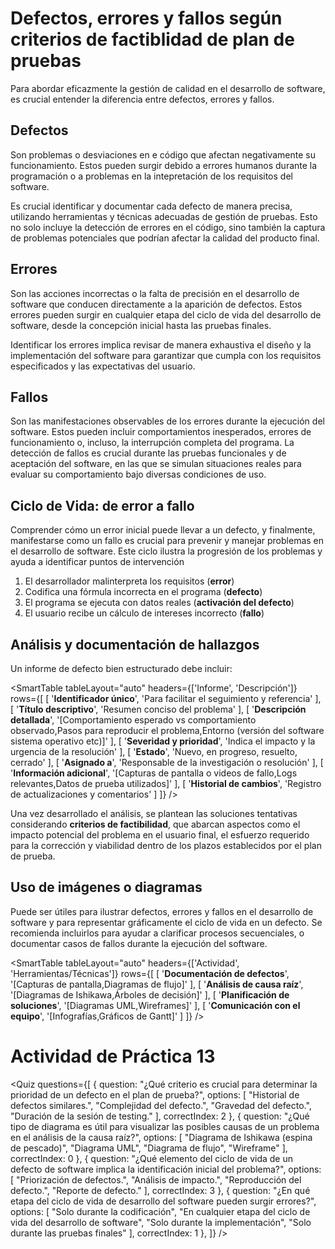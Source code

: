 # Defectos, errores y fallos según criterios de factiblidad de plan de pruebas

Para abordar eficazmente la gestión de calidad en el desarrollo de software, es crucial entender la diferencia entre defectos, errores y fallos.

## Defectos
Son problemas o desviaciones en e código que afectan negativamente su funcionamiento. Estos pueden surgir debido a errores humanos durante la programación o a problemas en la intepretación de los requisitos del software.

Es crucial identificar y documentar cada defecto de manera precisa, utilizando herramientas y técnicas adecuadas de gestión de pruebas. Esto no solo incluye la detección de errores en el código, sino también la captura de problemas potenciales que podrían afectar la calidad del producto final.

## Errores
Son las acciones incorrectas o la falta de precisión en el desarrollo de software que conducen directamente a la aparición de defectos. Estos errores pueden surgir en cualquier etapa del ciclo de vida del desarrollo de software, desde la concepción inicial hasta las pruebas finales.

Identificar los errores implica revisar de manera exhaustiva el diseño y la implementación del software para garantizar que cumpla con los requisitos especificados y las expectativas del usuario.

## Fallos
Son las manifestaciones observables de los errores durante la ejecución del software. Estos pueden incluir comportamientos inesperados, errores de funcionamiento o, incluso, la interrupción completa del programa. La detección de fallos es crucial durante las pruebas funcionales y de aceptación del software, en las que se simulan situaciones reales para evaluar su comportamiento bajo diversas condiciones de uso.

## Ciclo de Vida: de error a fallo
Comprender cómo un error inicial puede llevar a un defecto, y finalmente, manifestarse como un fallo es crucial para prevenir y manejar problemas en el desarrollo de software. Este ciclo ilustra la progresión de los problemas y ayuda a identificar puntos de intervención

1. El desarrollador malinterpreta los requisitos (**error**)
2. Codifica una fórmula incorrecta en el programa (**defecto**)
3. El programa se ejecuta con datos reales (**activación del defecto**)
4. El usuario recibe un cálculo de intereses incorrecto (**fallo**)

## Análisis y documentación de hallazgos
Un informe de defecto bien estructurado debe incluir:

<SmartTable
	tableLayout="auto"
	headers={['Informe', 'Descripción']}
	rows={[
		[
			'**Identificador único**',
			'Para facilitar el seguimiento y referencia'
		],
		[
			'**Título descriptivo**',
			'Resumen conciso del problema'
		],
		[
			'**Descripción detallada**',
			'[Comportamiento esperado vs comportamiento observado,Pasos para reproducir el problema,Entorno (versión del software sistema operativo etc)]'
		],
		[
			'**Severidad y prioridad**',
			'Indica el impacto y la urgencia de la resolución'
		],
		[
			'**Estado**',
			'Nuevo, en progreso, resuelto, cerrado'
		],
		[
			'**Asignado a**',
			'Responsable de la investigación o resolución'
		],
		[
			'**Información adicional**',
			'[Capturas de pantalla o videos de fallo,Logs relevantes,Datos de prueba utilizados]'
		],
		[
			'**Historial de cambios**',
			'Registro de actualizaciones y comentarios'
		]
	]}
/>

Una vez desarrollado el análisis, se plantean las soluciones tentativas considerando **criterios de factibilidad**, que abarcan aspectos como el impacto potencial del problema en el usuario final, el esfuerzo requerido para la corrección y viabilidad dentro de los plazos establecidos por el plan de prueba.

## Uso de imágenes o diagramas
Puede ser útiles para ilustrar defectos, errores y fallos en el desarrollo de software y para representar gráficamente el ciclo de vida en un defecto. Se recomienda incluirlos para ayudar a clarificar procesos secuenciales, o documentar casos de fallos durante la ejecución del software.

<SmartTable
	tableLayout="auto"
	headers={['Actividad', 'Herramientas/Técnicas']}
	rows={[
		[
			'**Documentación de defectos**',
			'[Capturas de pantalla,Diagramas de flujo]'
		],
		[
			'**Análisis de causa raíz**',
			'[Diagramas de Ishikawa,Árboles de decisión]'
		],
		[
			'**Planificación de soluciones**',
			'[Diagramas UML,Wireframes]'
		],
		[
			'**Comunicación con el equipo**',
			'[Infografías,Gráficos de Gantt]'
		]
	]}
/>

# Actividad de Práctica 13

<Quiz questions={[
	{
		question: "¿Qué criterio es crucial para determinar la prioridad de un defecto en el plan de prueba?",
		options: [
			"Historial de defectos similares.",
			"Complejidad del defecto.",
			"Gravedad del defecto.",
			"Duración de la sesión de testing."
		],
		correctIndex: 2
	},
    {
		question: "¿Qué tipo de diagrama es útil para visualizar las posibles causas de un problema en el análisis de la causa raíz?",
		options: [
			"Diagrama de Ishikawa (espina de pescado)",
			"Diagrama UML",
			"Diagrama de flujo",
			"Wireframe"
		],
		correctIndex: 0
	},
    {
		question: "¿Qué elemento del ciclo de vida de un defecto de software implica la identificación inicial del problema?",
		options: [
			"Priorización de defectos.",
			"Análisis de impacto.",
			"Reproducción del defecto.",
			"Reporte de defecto."
		],
		correctIndex: 3
	},
    {
		question: "¿En qué etapa del ciclo de vida de desarrollo del software pueden surgir errores?",
		options: [
			"Solo durante la codificación",
			"En cualquier etapa del ciclo de vida del desarrollo de software",
			"Solo durante la implementación",
			"Solo durante las pruebas finales"
		],
		correctIndex: 1
	},
]} />